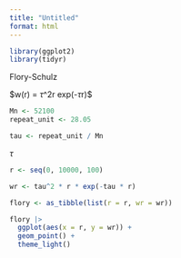 ```yaml
---
title: "Untitled"
format: html
---
```


```r
library(ggplot2)
library(tidyr)
```


Flory-Schulz

$w(r) = $\tau$^2r exp(-$\tau$r)$

```r
Mn <- 52100
repeat_unit <- 28.05

tau <- repeat_unit / Mn
```

$\tau$

```r
r <- seq(0, 10000, 100)

wr <- tau^2 * r * exp(-tau * r)
```

```r
flory <- as_tibble(list(r = r, wr = wr))
```


```r
flory |>
  ggplot(aes(x = r, y = wr)) +
  geom_point() +
  theme_light()
```

